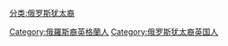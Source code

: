 [[分类:俄罗斯犹太裔|分类:俄罗斯犹太裔]]
[[Category:俄羅斯裔英格蘭人|Category:俄羅斯裔英格蘭人]]
[[Category:俄罗斯犹太裔英国人|Category:俄罗斯犹太裔英国人]]